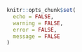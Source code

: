 ```r
knitr::opts_chunk$set(
  echo = FALSE,
  warning = FALSE,
  error = FALSE,
  message = FALSE
)
```